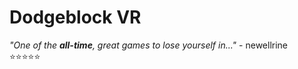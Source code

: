 # Dodgeblock VR

*"One of the **all-time**, great games to lose yourself in..."* - newellrine<br />
⭐⭐⭐⭐⭐


